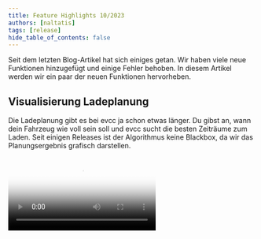 ```yaml
---
title: Feature Highlights 10/2023
authors: [naltatis]
tags: [release]
hide_table_of_contents: false
---
```



Seit dem letzten Blog-Artikel hat sich einiges getan. Wir haben viele neue Funktionen hinzugefügt und einige Fehler behoben. In diesem Artikel werden wir ein paar der neuen Funktionen hervorheben.

## Visualisierung Ladeplanung

Die Ladeplanung gibt es bei evcc ja schon etwas länger.
Du gibst an, wann dein Fahrzeug wie voll sein soll und evcc sucht die besten Zeiträume zum Laden.
Seit einigen Releases ist der Algorithmus keine Blackbox, da wir das Planungsergebnis grafisch darstellen.

<Video src={chargingplanVideo} poster={chargingplanPoster} />

Zur Funktionsweise des Algorithmus:

1. Überschüssige Sonnenenergie wird priorisiert
2. Zeiten mit günstigem Netzstrom (wenn [dynamischer Stromtarif](/docs/reference/configuration/tariffs/#type-awattar) existiert)
3. Zeiten mit sauberem Netzstrom (wenn [CO₂-Schnittstelle](/docs/reference/configuration/tariffs/#co2) konfiguriert ist)
4. Zeitfenster kurz vor Abfahrt

**Ausblick:** Aktuell experimentieren wir mit PV-Prognosedaten von [Solcast](https://solcast.com/).
Dadurch kann der Algorithmus noch bessere Entscheidungen treffen.
Liegt das Ladeziel bspw. am Tag, kann es sinnvoll sein, das Fahrzeug nicht komplett mit günstigem Nachstrom zu laden, sondern Platz für Überschussenergie am Tag zu lassen.

## Mindestladung über UI einstellbar

Die Mindestladung-Funktion existiert bei evcc schon seit Ewigkeiten.
Sie ist hilfreich, wenn du mal mit wenigen Prozenten nach Hause kommst und sichergehen willst, dass du immer genug Reichweite für bspw. ein unerwartetes Ereignis hast.

Bislang konnte sie aber nur über die Konfigurationsdatei oder per API eingestellt werden.
Inzwischen geht das auch über die UI unter **Plan** > **Ankunft** > **Min. Ladung %**.

Die Einstellungen werden pro Fahrzeug gespeichert und bleiben auch nach einem Neustart oder Update erhalten.

<Video src={minsocVideo} poster={minsocPoster} />

## Smartes Netzladen

Reicht der eigene PV-Überschuss mal nicht aus, kannst du auch Netzstrom nutzen, wenn er besonders günstig oder sauber ist.
Klickst du im Energieflussdiagramm auf den Netzstrompreis bzw. die CO₂-Emissionen, öffnet sich der Dialog **Smartes Netzladen**.

Dort kannst du einen Schwellwert für den Preis bzw. die CO₂-Emissionen einstellen.
Wird dieser Wert unterschritten, wechselt evcc bei allen Ladepunkten im PV-Modus zeitweise auf schnelles Laden.

<Video src={dynamicpricesVideo} poster={dynamicpricesPoster} />

Voraussetzung für diese Funktion ist natürlich, dass du entweder einen dynamischen Strompreis oder eine CO₂-Schnittstelle konfiguriert hast.

Eine weitere kleine Neuerung ist auch, dass du bei den meisten dynamischen Strompreisen nun auch die Möglichkeit hast auf die Preiswerte der API um Angaben um **prozentuale bzw. feste Abgaben** zu korrigieren (`charges` / `tax`).
Tibber und Octopus Energy (UK) liefern bereits Werte inkl. Abgaben.
Bei Awattar, Nordpool Estonia und Energinet kann man diese nun ergänzen.

Übrigens: Falls du einen dynamischen Stromtarif hast, der noch nicht unterstützt ist, aber eine Schnittstelle bietet, dann mach gerne einen GitHub Issue dazu auf.

## Batterieeinstellungen

Ein großer Vorteil den evcc gegenüber anderen Überschussladeregelungen hat, ist die Berücksichtigung des Hausakkus.
Über den Konfigurationswert [`prioritySoc`](/docs/reference/configuration/site/#prioritysoc) kann geregelt werden, ob überschüssige Sonnenenergie **zuerst in den Hausakku oder das Fahrzeug** geladen werden soll.

Generell versucht evcc im PV-Modus das Umlanden von Hausakku in Fahrzeugakku zu verhindern, um unnötige Wechselverluste zu vermeiden.
Mit dem Wert [`bufferSoc`](/docs/reference/configuration/site/#buffersoc) kannst du jedoch bewusst **einen Anteil des Hausakkus zur Ladeunterstützung** freigeben.

Zudem kannst du festlegen, dass der Ladevorgang **automatisch startet**, sobald der Akku einen bestimmten Ladestand überschritten wurde ([`bufferStartSoc`](/docs/reference/configuration/site/#bufferstartsoc)).
Die Autoladung startet dann, auch wenn die Sonne nicht scheint.

<Video src={batterysettingsVideo} poster={batterysettingsPoster} />

## % Sonne, Preis, CO₂ pro Ladevorgang

Auf für die Freunde der Datenanalyse gibt es eine neue Funktion.
Wir erfassen nun den Anteil an eigener Sonnenenergie (in %), den Preis (gesamt und pro kWh), die Ladedauer und die durchschnittlichen CO₂-Emissionen pro Ladevorgang.
Zwischen diesen Werten kannst du direkt am Ladevorgang wechseln.

<Video src={sessionvaluesVideo} poster={sessionvaluesPoster} />

## Neue Berechnung Sonnenanteil

Falls ihr festgestellt habt, dass der Anteil an Sonnenenergie seit einer der letzten Versionen leicht gesunken ist, dann liegt das an unserer neuen Berechnung.
Bislang hat evcc das Verhältnis von Netz- und Eigenenergie immer gleichmäßig auf Hausverbrauch und die Ladevorgänge aufgeteilt.

Wir haben jetzt auf ein neues Modell umgestellt, bei dem der Hausverbrauch zuerst den grünen Strom bekommt und der verbleibende Mix an die Ladevorgänge geht.
Danke an [@MarkusGH](https://github.com/MarkusGH) für die Umsetzung.
Mehr Details zu dem Modell findet ihr [in der Dokumentation](/docs/faq#ersparnisberechnung).

![Neue Berechnung](./calculation.webp)

## Übersicht Ladevorgänge

Die neuen Werte haben natürlich auch Einzug in die Übersicht der Ladevorgänge gehalten.
Je nach Konfiguration sind hier jetzt auch Preise und CO₂-Emissionen zu sehen.
Zudem haben wir die Darstellung deutlich überarbeitet und eine **kompakte Tabellendarstellung auf Monatsbasis** gewählt.
Es kann **nach Ladepunkt und Fahrzeug gefiltert** werden.

Wer hier noch mehr Flexibilität braucht, kann natürlich auch auf den CSV-Export zurückgreifen oder sich die Rohdaten gleich per InfluxDB oder MQTT abholen.

<Video src={chargingsessionsVideo} poster={chargingsessionsPoster} />

## Priorisierung von Ladepunkten und Fahrzeugen

Hast du mehrere Ladepunkte kannst du mit der [`priority`](/docs/reference/configuration/loadpoints/#priority) Einstellung festlegen, welcher bevorzugt werden soll.
Die Priorisierung kannst du auch vom erkannten Fahrzeug abhängig machen oder per API steuern.
Eine Konfiguration über die UI gibt es aktuell noch nicht.

Die Priorisierungsfunktion ist auch hilfreich, wenn du evcc bspw. zum Steuern weiterer Verbraucher nutzt.
So kannst du bspw. einen [über die Plugin-Schnittstelle angebundenen Heizstab oder eine Wärmepumpe](https://github.com/evcc-io/evcc/pull/9393) so steuern, dass sie nur läuft, wenn das Auto gerade nicht (genug) lädt.

## Ausblick

Unser [Backlog](https://github.com/evcc-io/evcc/issues?q=is%3Aopen+is%3Aissue+label%3Abacklog) ist gut gefüllt.
Dies sind die nächsten großen Themen, die wir angehen wollen:

**Config UI:** Hier sind inzwischen alle Vorbedingungen erfüllt.
Aktuell können im 🧪 Experimental Modus schon Fahrzeuge angelegt werden und der Sprung zur Netz-, PV- oder Batteriekonfiguration ist nicht mehr weit.
Hier ist immer noch viel zu tun, aber das Licht am Ende des Tunnels ist sichtbar.

**Bessere Planung:** Wie oben schon erwähnt arbeiten wir daran gute **PV-Prognosen** in den Planungsalgorithmus und die UI zu integrieren.
Außerdem haben wir inzwischen ein Konzept für die Unterstützung **mehrere Ladepläne**.

**Modus-Überarbeitung:** evcc ist als Anwendung zur PV-Überschussladung gestartet.
Inzwischen spielt auch das Zusammenspiel mit dem Hausakku eine große Rolle.
Auch das Thema **netzdienliches Laden** auf Basis von dynamischen Stromtarifen oder CO₂-Emissionen nimmt immer mehr Fahrt auf.
Daher werden wir unsere Lademodi (aktuell PV und Min+PV) überarbeiten und hier mehr Flexibilität schaffen.

## Weitere neue Funktionen

Das war ein Durchflug auf hoher Ebene und aus Endnutzersicht.
Unter der Haube wird natürlich auch fleißig gewerkelt.

- 🔌 Unterstützung weiterer Wallboxen von 22 neuen Herstellern
- 🌞🔋📟 Unterstützung von Zähler-, PV- und Batteriesystemen von 36 neuen Herstellern
- 🇬🇧 Webseite und Dokumentation in englischer Sprache. Thanks [duckfullstop](https://github.com/duckfullstop) & [carygravel](https://github.com/carygravel) 💚

Für noch mehr Details könnt ihr auch gerne die [Release Notes](https://github.com/evcc-io/evcc/releases) der letzten 49(!) Releases seit Jahresbeginn durchgehen.

**Danke für eure Unterstützung!**<br />
evcc Core Team<br />
[@andig](https://github.com/andig), [@premultiply](https://github.com/premultiply) und [@naltatis](https://github.com/naltatis)
